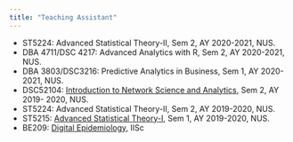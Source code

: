 ```yaml
---
title: "Teaching Assistant"
---
```

* ST5224: Advanced Statistical Theory-II, 
Sem 2, AY 2020-2021, NUS.
* DBA 4711/DSC 4217: Advanced Analytics with R, 
Sem 2, AY 2020-2021, NUS.
* DBA 3803/DSC3216: Predictive Analytics in Business,
Sem 1, AY 2020-2021, NUS.
* DSC52104: [Introduction to Network Science and Analytics](https://bschool.nus.edu.sg/bba/wp-content/uploads/sites/37/2019/06/DSC5104-Introduction-to-Network-Science-Analytics-S2AY1819.pdf), 
Sem 2, AY 2019- 2020, NUS.
* ST5224: Advanced Statistical Theory-II, 
Sem 2, AY 2019-2020, NUS.
* ST5215: [Advanced Statistical Theory-I](https://blog.nus.edu.sg/zhenhua/teaching/st5215-ay2019-2020/), 
Sem 1, AY 2019-2020, NUS.
* BE209: [Digital Epidemiology](https://www.healthheatmapindia.in/digital-epidemiology/), IISc
